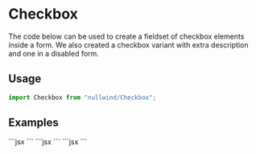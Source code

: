 
<Meta
  title="Checkbox"
  description="The code below can be used to create a fieldset of checkbox elements inside a form. We also created a checkbox variant with extra description and one in a disabled form."
/>

# Checkbox

The code below can be used to create a fieldset of checkbox elements inside a form. We also created a checkbox variant with extra description and one in a disabled form.

## Usage

```jsx
import Checkbox from "nullwind/Checkbox";
```

## Examples

<Playground title="Default">
  <Playground.Preview>
    <Checkbox id={1} label="Some label here" />
  </Playground.Preview>
  <Playground.Code>
    ```jsx
    <Checkbox id={1} label="Some label here" />
    ```
  </Playground.Code>
</Playground>

<Playground title="With helper">
  <Playground.Preview>
    <Checkbox id={2} label="Some label here" helper="This is some description" />
  </Playground.Preview>
  <Playground.Code>
    ```jsx
    <Checkbox id={2} label="Some label here" helper="This is some description" />
    ```
  </Playground.Code>
</Playground>

<Playground title="Disabled">
  <Playground.Preview>
    <Checkbox id={3} label="Some label here" disabled />
  </Playground.Preview>
  <Playground.Code>
    ```jsx
    <Checkbox id={3} label="Some label here" disabled />
    ```
  </Playground.Code>
</Playground>
